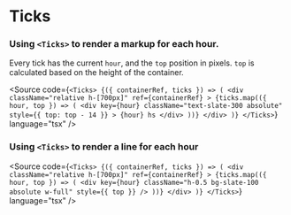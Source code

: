 
<Meta of={TicksStories} />

# Ticks

### Using `<Ticks>` to render a markup for each hour. 

<Canvas of={TicksStories.ForHours} />

Every tick has the current `hour`, and the `top` position in pixels. `top` is calculated based on the height of the container.

 
<Source
  code={`
<Ticks>
  {({ containerRef, ticks }) => (
    <div
      className="relative h-[700px]"
      ref={containerRef}
    >
      {ticks.map(({ hour, top }) => (
        <div
          key={hour}
          className="text-slate-300 absolute"
          style={{ top: top - 14 }}
        >
          {hour} hs
        </div>
      ))}
    </div>
  )}
</Ticks>
  `}
  language="tsx"
/>


### Using `<Ticks>` to render a line for each hour

<Canvas of={TicksStories.ForHorizontalLines} />

<Source
  code={`
<Ticks>
  {({ containerRef, ticks }) => (
    <div
      className="relative h-[700px]"
      ref={containerRef}
    >
      {ticks.map(({ hour, top }) => (
        <div
          key={hour}
          className="h-0.5 bg-slate-100 absolute w-full"
          style={{ top }}
        />
      ))}
    </div>
  )}
</Ticks>
  `}
  language="tsx"
/>
